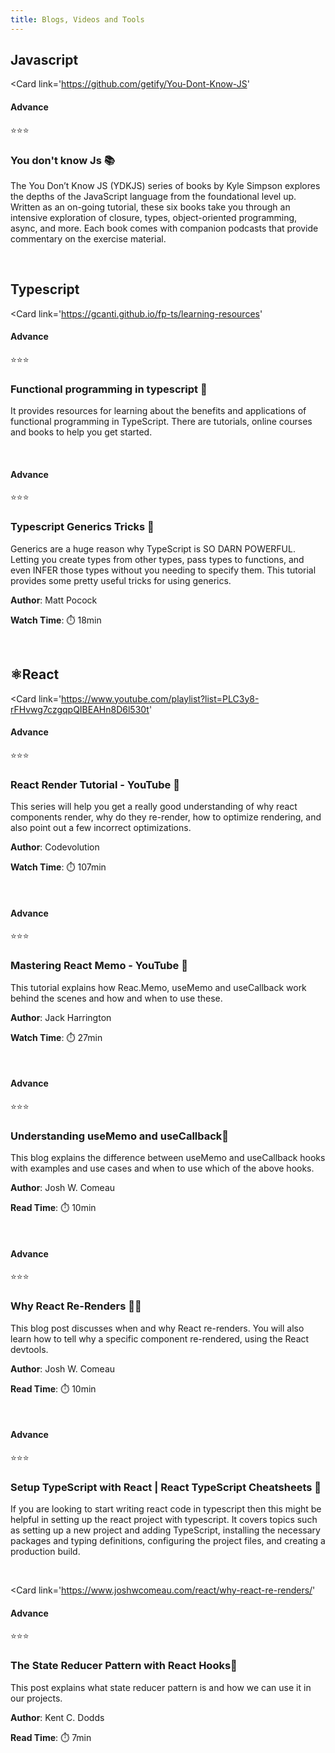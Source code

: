 ```yaml
---
title: Blogs, Videos and Tools
---
```



<Section>

<span>

## Javascript

</span>

<Card 
	link='https://github.com/getify/You-Dont-Know-JS'
>
<Row justifyContent='space-between'>
<Col>

#### Advance

</Col>
<Col>⭐⭐⭐</Col>
</Row>

### You don't know Js 📚

The You Don’t Know JS (YDKJS) series of books by Kyle Simpson explores the depths of the JavaScript language from the foundational level up. Written as an on-going tutorial, these six books take you through an intensive exploration of closure, types, object-oriented programming, async, and more. Each book comes with companion podcasts that provide commentary on the exercise material.

</Card>

</Section>

<br />

<Section>

<span>

## Typescript

</span>

<Card 
	link='https://gcanti.github.io/fp-ts/learning-resources'
>
<Row justifyContent='space-between'>
<Col>

#### Advance

</Col>
<Col>⭐⭐⭐</Col>
</Row>

### Functional programming in typescript 📝

It provides resources for learning about the benefits and applications of functional programming in TypeScript. There are tutorials, online courses and books to help you get started.

</Card>
<br/>
<Card 
	link='https://youtu.be/dLPgQRbVquo)'
>
<Row justifyContent='space-between'>
<Col>

#### Advance

</Col>
<Col>⭐⭐⭐</Col>
</Row>

### Typescript Generics Tricks 🎥

Generics are a huge reason why TypeScript is SO DARN POWERFUL. Letting you create types from other types, pass types to functions, and even INFER those types without you needing to specify them. This tutorial provides some pretty useful tricks for using generics.

<Row justifyContent='space-between'>
<Col>

**Author**: Matt Pocock

</Col>
<Col>

**Watch Time**: ⏱️ 18min

</Col>
</Row>
</Card>

</Section>
 
<br />

<Section>

<span>

## ⚛️React

</span>

<Card 
	link='https://www.youtube.com/playlist?list=PLC3y8-rFHvwg7czgqpQIBEAHn8D6l530t'
>
<Row justifyContent='space-between'>
<Col>

#### Advance

</Col>
<Col>⭐⭐⭐</Col>
</Row>

### React Render Tutorial - YouTube 🎥

This series will help you get a really good understanding of why react components render, why do they re-render, how to optimize rendering, and also point out a few incorrect optimizations.

<Row justifyContent='space-between'>
<Col>

**Author**: Codevolution

</Col>
<Col>

**Watch Time**: ⏱️ 107min

</Col>
</Row>
</Card>

<br/>
<Card 
	link='https://www.youtube.com/watch?v=DEPwA3mv_R8'
>
<Row justifyContent='space-between'>
<Col>

#### Advance

</Col>
<Col>⭐⭐⭐</Col>
</Row>

### Mastering React Memo - YouTube 🎥

This tutorial explains how Reac.Memo, useMemo and useCallback work behind the scenes and how and when to use these.

<Row justifyContent='space-between'>
<Col>

**Author**: Jack Harrington

</Col>
<Col>

**Watch Time**: ⏱️ 27min

</Col>
</Row>
</Card>

<br/>
<Card 
	link='https://www.joshwcomeau.com/react/usememo-and-usecallback/'
>
<Row justifyContent='space-between'>
<Col>

#### Advance

</Col>
<Col>⭐⭐⭐</Col>
</Row>

### Understanding useMemo and useCallback📝

This blog explains the difference between useMemo and useCallback hooks with examples and use cases and when to use which of the above hooks.

<Row justifyContent='space-between'>
<Col>

**Author**: Josh W. Comeau

</Col>
<Col>

**Read Time**: ⏱️ 10min

</Col>
</Row>
</Card>

<br/>
<Card 
	link='https://www.joshwcomeau.com/react/why-react-re-renders/'
>
<Row justifyContent='space-between'>
<Col>

#### Advance

</Col>
<Col>⭐⭐⭐</Col>
</Row>

### Why React Re-Renders 🤔📝

This blog post discusses when and why React re-renders. You will also learn how to tell why a specific component re-rendered, using the React devtools.

<Row justifyContent='space-between'>
<Col>

**Author**: Josh W. Comeau

</Col>
<Col>

**Read Time**: ⏱️ 10min

</Col>
</Row>
</Card>

<br/>
<Card 
	link='https://react-typescript-cheatsheet.netlify.app/docs/basic/setup/'
>
<Row justifyContent='space-between'>
<Col>

#### Advance

</Col>
<Col>⭐⭐⭐</Col>
</Row>

### Setup TypeScript with React | React TypeScript Cheatsheets 🔧

If you are looking to start writing react code in typescript then this might be helpful in setting up the react project with typescript. It covers topics such as setting up a new project and adding TypeScript, installing the necessary packages and typing definitions, configuring the project files, and creating a production build.

</Card>

<br />

<Card 
	link='https://www.joshwcomeau.com/react/why-react-re-renders/'
>
<Row justifyContent='space-between'>
<Col>

#### Advance

</Col>
<Col>⭐⭐⭐</Col>
</Row>

### The State Reducer Pattern with React Hooks📝

This post explains what state reducer pattern is and how we can use it in our projects.

<Row justifyContent='space-between'>
<Col>

**Author**: Kent C. Dodds

</Col>
<Col>

**Read Time**: ⏱️ 7min

</Col>
</Row>
</Card>

</Section>
